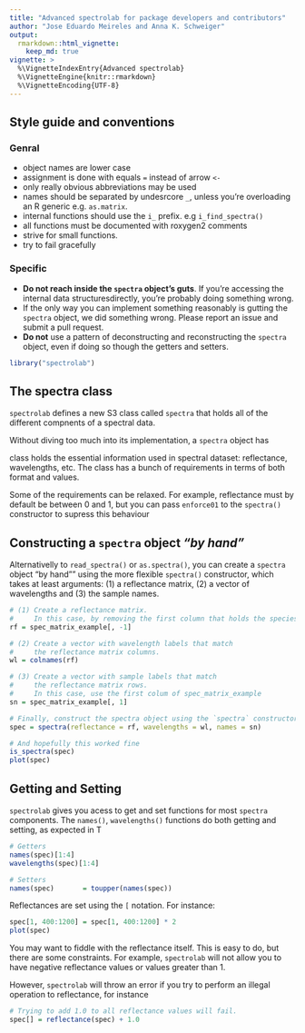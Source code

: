 ```yaml
---
title: "Advanced spectrolab for package developers and contributors"
author: "Jose Eduardo Meireles and Anna K. Schweiger"
output:
  rmarkdown::html_vignette:
    keep_md: true
vignette: >
  %\VignetteIndexEntry{Advanced spectrolab}
  %\VignetteEngine{knitr::rmarkdown}
  %\VignetteEncoding{UTF-8}
---
```


## Style guide and conventions

### Genral 

* object names are lower case
* assignment is done with equals `=` instead of arrow `<-`
* only really obvious abbreviations may be used
* names should be separated by undesrcore `_`, unless you're overloading an R generic e.g. `as.matrix`.
* internal functions should use the `i_` prefix. e.g `i_find_spectra()`
* all functions must be documented with roxygen2 comments
* strive for small functions.
* try to fail gracefully

### Specific

* **Do not reach inside the `spectra` object's guts**. If you're accessing the internal data structuresdirectly, you're probably doing something wrong.
* If the only way you can implement something reasonably is gutting the `spectra` object, we did something wrong. Please report an issue and submit a pull request.
* **Do not** use a pattern of deconstructing and reconstructing the `spectra` object, even if doing so though the getters and setters. 

```r
library("spectrolab")
```


## The spectra class

`spectrolab` defines a new S3 class called `spectra` that holds all of the different compnents of a spectral data.

Without diving too much into its implementation, a `spectra` object has 





class holds the essential information used in spectral dataset: reflectance, wavelengths, etc. The class has a bunch of requirements in terms of both format and values. 

Some of the requirements can be relaxed. For example, reflectance must by default be between 0 and 1, but you can pass `enforce01` to the `spectra()` constructor to supress this behaviour

## Constructing a `spectra` object _"by hand"_

Alternativelly to `read_spectra()` or `as.spectra()`, you can create a `spectra` object "by hand"" using the more flexible `spectra()` constructor, which takes at least arguments: (1) a reflectance matrix, (2) a vector of wavelengths and (3) the sample names.

```r
# (1) Create a reflectance matrix.
#     In this case, by removing the first column that holds the species name
rf = spec_matrix_example[, -1]

# (2) Create a vector with wavelength labels that match
#     the reflectance matrix columns.
wl = colnames(rf)

# (3) Create a vector with sample labels that match
#     the reflectance matrix rows.
#     In this case, use the first colum of spec_matrix_example
sn = spec_matrix_example[, 1] 

# Finally, construct the spectra object using the `spectra` constructor
spec = spectra(reflectance = rf, wavelengths = wl, names = sn)

# And hopefully this worked fine
is_spectra(spec)
plot(spec)
```

## Getting and Setting

`spectrolab` gives you acess to get and set functions for most `spectra` components. The `names()`, `wavelengths()` functions do both getting and setting, as expected in T

```r

# Getters
names(spec)[1:4]
wavelengths(spec)[1:4]

# Setters
names(spec)       = toupper(names(spec))
```

Reflectances are set using the `[` notation. For instance:

```r
spec[1, 400:1200] = spec[1, 400:1200] * 2
plot(spec)
```

You may want to fiddle with the reflectance itself. This is easy to do, but there are some constraints. For example, `spectrolab` will not allow you to have negative reflectance values or values greater than 1.

However, `spectrolab` will throw an error if you try to perform an illegal operation to reflectance, for instance 

```r
# Trying to add 1.0 to all reflectance values will fail.
spec[] = reflectance(spec) + 1.0
```
